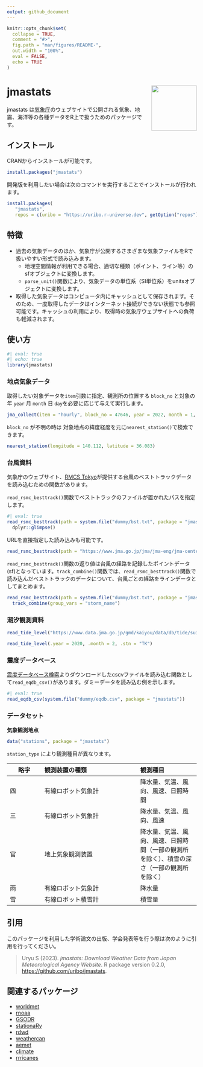 ```yaml
---
output: github_document
---
```


<!-- README.md is generated from README.Rmd. Please edit that file -->

```r
knitr::opts_chunk$set(
  collapse = TRUE,
  comment = "#>",
  fig.path = "man/figures/README-",
  out.width = "100%",
  eval = FALSE,
  echo = TRUE
)
```

# jmastats <img src="man/figures/logo.png" align="right" width="120px" />

<!-- badges: start -->
<!-- badges: end -->

jmastats は[気象庁](https://www.jma.go.jp/jma/index.html)のウェブサイトで公開される気象、地震、海洋等の各種データをR上で扱うためのパッケージです。

## インストール

CRANからインストールが可能です。

``` r
install.packages("jmastats")
```

開発版を利用したい場合は次のコマンドを実行することでインストールが行われます。

``` r
install.packages(
   "jmastats", 
   repos = c(uribo = "https://uribo.r-universe.dev", getOption("repos")))
```

## 特徴

- 過去の気象データのほか、気象庁が公開するさまざまな気象ファイルをRで扱いやすい形式で読み込みます。
    - 地理空間情報が利用できる場合、適切な種類（ポイント、ライン等）のsfオブジェクトに変換します。
    - `parse_unit()`関数により、気象データの単位系（SI単位系）をunitsオブジェクトに変換します。
- 取得した気象データはコンピュータ内にキャッシュとして保存されます。そのため、一度取得したデータはインターネット接続ができない状態でも参照可能です。キャッシュの利用により、取得時の気象庁ウェブサイトへの負荷も軽減されます。

## 使い方

```r
#| eval: true
#| echo: true
library(jmastats)
```

### 地点気象データ

取得したい対象データを`item`引数に指定、観測所の位置する `block_no` と対象の年 `year` 月 `month` 日 `day`を必要に応じて与えて実行します。

```r
jma_collect(item = "hourly", block_no = 47646, year = 2022, month = 1, day = 1)
```

`block_no` が不明の時は 対象地点の緯度経度を元に`nearest_station()`で検索できます。

```r
nearest_station(longitude = 140.112, latitude = 36.083)
```

### 台風資料

気象庁のウェブサイト、[RMCS Tokyo](https://www.jma.go.jp/jma/jma-eng/jma-center/rsmc-hp-pub-eg/trackarchives.html)が提供する台風のベストトラックデータを読み込むための関数があります。

`read_rsmc_besttrack()`関数でベストトラックのファイルが置かれたパスを指定します。

```r
#| eval: true
read_rsmc_besttrack(path = system.file("dummy/bst.txt", package = "jmastats")) |> 
  dplyr::glimpse()
```

URLを直接指定した読み込みも可能です。

```r
read_rsmc_besttrack(path = "https://www.jma.go.jp/jma/jma-eng/jma-center/rsmc-hp-pub-eg/Besttracks/bst2023.txt")
```

`read_rsmc_besttrack()`関数の返り値は台風の経路を記録したポイントデータ(sf)となっています。`track_combine()`関数では、`read_rsmc_besttrack()`関数で読み込んだベストトラックのデータについて、台風ごとの経路をラインデータとしてまとめます。

```r
read_rsmc_besttrack(path = system.file("dummy/bst.txt", package = "jmastats")) |> 
  track_combine(group_vars = "storm_name")
```

### 潮汐観測資料

```r
read_tide_level("https://www.data.jma.go.jp/gmd/kaiyou/data/db/tide/suisan/txt/2020/TK.txt")

read_tide_level(.year = 2020, .month = 2, .stn = "TK")
```

### 震度データベース

[震度データベース検索](https://www.data.jma.go.jp/svd/eqdb/data/shindo/index.html)よりダウンロードしたcscvファイルを読み込む関数として`read_eqdb_csv()`があります。ダミーデータを読み込む例を示します。

```r
#| eval: true
read_eqdb_csv(system.file("dummy/eqdb.csv", package = "jmastats"))
```

### データセット

**気象観測地点**

```r
data("stations", package = "jmastats")
```

`station_type` により観測種目が異なります。

| 略字 | 観測装置の種類 | 観測種目 |
|------|:---------------|:---------|
| 四   | 有線ロボット気象計 | 降水量、気温、風向、風速、日照時間 |
| 三   | 有線ロボット気象計 | 降水量、気温、風向、風速 |
| 官   | 地上気象観測装置 | 降水量、気温、風向、風速、日照時間（一部の観測所を除く）、積雪の深さ（一部の観測所を除く） |
| 雨   | 有線ロボット気象計 | 降水量 |
| 雪   | 有線ロボット積雪計 | 積雪量 |

## 引用

このパッケージを利用した学術論文の出版、学会発表等を行う際は次のように引用を行ってください。

> Uryu S (2023). _jmastats: Download Weather Data from Japan
  Meteorological Agency Website_. R package version 0.2.0,
  <https://github.com/uribo/jmastats>.


## 関連するパッケージ

- [worldmet](https://cran.r-project.org/package=worldmet)
- [rnoaa](https://cran.r-project.org/package=rnoaa)
- [GSODR](https://cran.r-project.org/package=GSODR)
- [stationaRy](https://cran.r-project.org/package=stationaRy)
- [rdwd](https://cran.r-project.org/package=rdwd)
- [weathercan](https://github.com/ropensci/weathercan)
- [aemet](https://github.com/SevillaR/aemet)
- [climate](https://github.com/bczernecki/climate)
- [rrricanes](https://github.com/ropensci/rrricanes)

